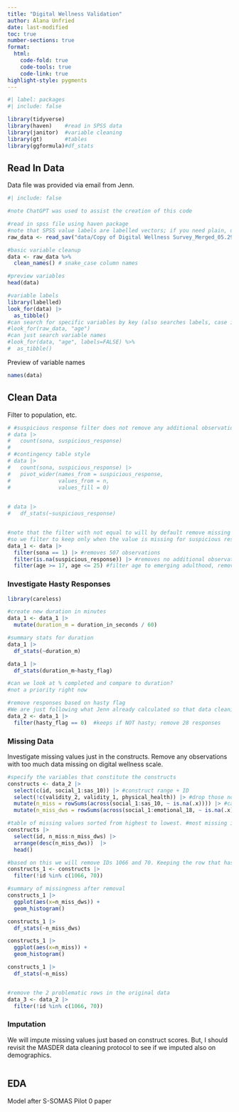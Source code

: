 ```yaml
---
title: "Digital Wellness Validation"
author: Alana Unfried
date: last-modified
toc: true
number-sections: true
format:
  html:
    code-fold: true
    code-tools: true
    code-link: true
highlight-style: pygments
---
```


```r
#| label: packages
#| include: false

library(tidyverse)
library(haven)    #read in SPSS data
library(janitor)  #variable cleaning
library(gt)       #tables
library(ggformula)#df_stats
```

## Read In Data

Data file was provided via email from Jenn.

```r
#| include: false

#note ChatGPT was used to assist the creation of this code

#read in spss file using haven package
#note that SPSS value labels are labelled vectors; if you need plain, use as_factor() or zap_labels()
raw_data <- read_sav("data/Copy of Digital Wellness Survey_Merged_05.29.25_JL.sav")

#basic variable cleanup
data <- raw_data %>% 
  clean_names() # snake_case column names

#preview variables
head(data)

#variable labels
library(labelled)
look_for(data) |>
  as_tibble()
#can search for specific variables by key (also searches labels, case insensitive default)
#look_for(raw_data, "age")
#can just search variable names
#look_for(data, "age", labels=FALSE) %>%
#  as_tibble()

```

Preview of variable names

```r
names(data)
```

## Clean Data

Filter to population, etc.

```r

# #suspicious response filter does not remove any additional observations because all suspicious responses were for non-sona responses
# data |>
#   count(sona, suspicious_response)
# 
# #contingency table style
# data |>
#   count(sona, suspicious_response) |>
#   pivot_wider(names_from = suspicious_response,
#               values_from = n,
#               values_fill = 0)
  

# data |>
#   df_stats(~suspicious_response)


#note that the filter with not equal to will by default remove missing values!!
#so we filter to keep only when the value is missing for suspicious response
data_1 <- data |>
  filter(sona == 1) |> #removes 507 observations
  filter(is.na(suspicious_response)) |> #removes no additional observations
  filter(age >= 17, age <= 25) #filter age to emerging adulthood, removes 171 observations

```

### Investigate Hasty Responses

```r
library(careless)

#create new duration in minutes
data_1 <- data_1 |>
  mutate(duration_m = duration_in_seconds / 60)

#summary stats for duration
data_1 |>
  df_stats(~duration_m)

data_1 |>
  df_stats(duration_m~hasty_flag)

#can we look at % completed and compare to duration?
#not a priority right now

#remove responses based on hasty flag
#We are just following what Jenn already calculated so that data cleaning in general is with her in SPSS
data_2 <- data_1 |>
  filter(hasty_flag == 0)  #keeps if NOT hasty; remove 28 responses

```

### Missing Data

Investigate missing values just in the constructs. Remove any observations with too much data missing on digital wellness scale.

```r
#specify the variables that constitute the constructs
constructs <- data_2 |>
  select(c(id, social_1:sas_10)) |> #construct range + ID
  select(!c(validity_2, validity_1, physical_health)) |> #drop those not in a construct, now 134 vars
  mutate(n_miss = rowSums(across(social_1:sas_10, ~ is.na(.x)))) |> #calculate the number of missing values in each row
  mutate(n_miss_dws = rowSums(across(social_1:emotional_18, ~ is.na(.x)))) #mising just on DWS

#table of missing values sorted from highest to lowest. #most missing is 87 our of 134
constructs |> 
  select(id, n_miss:n_miss_dws) |>
  arrange(desc(n_miss_dws))  |>
  head()

#based on this we will remove IDs 1066 and 70. Keeping the row that has missing values but fully answered the DWS
constructs_1 <- constructs |> 
  filter(!id %in% c(1066, 70)) 

#summary of missingness after removal
constructs_1 |> 
  ggplot(aes(x=n_miss_dws)) +
  geom_histogram()

constructs_1 |>
  df_stats(~n_miss_dws)

constructs_1 |> 
  ggplot(aes(x=n_miss)) +
  geom_histogram()

constructs_1 |>
  df_stats(~n_miss)


#remove the 2 problematic rows in the original data
data_3 <- data_2 |> 
  filter(!id %in% c(1066, 70))
```

### Imputation

We will impute missing values just based on construct scores. But, I should revisit the MASDER data cleaning protocol to see if we imputed also on demographics.

```r

```

## EDA

Model after S-SOMAS Pilot 0 paper

```r

```
